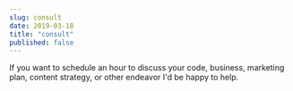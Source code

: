 ```yaml
---
slug: consult
date: 2019-03-18
title: "consult"
published: false
---
```


If you want to schedule an hour to discuss your code, business, marketing plan, content strategy, or other endeavor I'd be happy to help.

<div className="calendly-inline-widget" data-url="https://calendly.com/joel-hooks/consult" style={{minWidth:'320px',height:'580px'}}/>
